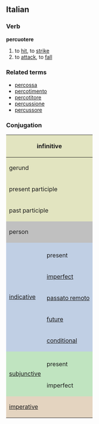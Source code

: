 ==Italian==
===Verb===
'''percuotere'''

# to [[hit]], to [[strike]]
# to [[attack]], to [[fall]]

===Related terms===
*[[percossa]]
*[[percotimento]]
*[[percotitore]]
*[[percussione]]
*[[percussore]]

===Conjugation===

<center>
{| style="background:#F0F0F0"

|-
! colspan="3" style="background:#e2e4c0" | infinitive
| colspan="5" | percuotere

|-
! colspan="3" style="background:#e2e4c0" | gerund
| colspan="5" | percuotendo, percotendo

|-
! colspan="3" style="background:#e2e4c0" | present participle
| colspan="5" | [[percuotente]], [[percotente]]

|-
! colspan="3" style="background:#e2e4c0" | past participle
| colspan="5" | [[percosso]]

|-
! colspan="2" rowspan="2" style="background:#C0C0C0" | person
! colspan="3" style="background:#C0C0C0" | singular
! colspan="3" style="background:#C0C0C0" | plural

|-
! style="background:#C0C0C0;width:12.5%" | first
! style="background:#C0C0C0;width:12.5%" | second
! style="background:#C0C0C0;width:12.5%" | third
! style="background:#C0C0C0;width:12.5%" | first
! style="background:#C0C0C0;width:12.5%" | second
! style="background:#C0C0C0;width:12.5%" | third

|-
! rowspan="6" style="background:#c0cfe4" | [[indicative]]

! style="background:#c0cfe4" colspan="1" | 
! style="background:#c0cfe4" | io
! style="background:#c0cfe4" | tu
! style="background:#c0cfe4" | lui/lei
! style="background:#c0cfe4" | noi
! style="background:#c0cfe4" | voi
! style="background:#c0cfe4" | loro

|-
! style="height:3em;background:#c0cfe4" | present
| percuoto
| percuoti
| percuote
| percotiamo, percuotiamo
| percotete, percuotete
| percuotono

|-
! style="height:3em;background:#c0cfe4" | [[imperfect]]
| percotevo, percuotevo
| percotevi, percuotevi
| percoteva, percuoteva
| percotevamo, percuotevamo
| percotevate, percuotevate
| percotevano, percuotevano

|-
! style="height:3em;background:#c0cfe4" | [[passato remoto]]
| percossi
| percotesti, percuotesti
| percosse
| percotemmo, percuotemmo
| percoteste, percuoteste
| percossero

|-
! style="height:3em;background:#c0cfe4" | [[future]]
| percoterò, percuoterò
| percoterai, percuoterai
| percoterà, percuoterà
| percoteremo, percuoteremo
| percoterete, percuoterete
| percoteranno, percuoteranno

|-
! style="height:3em;background:#c0cfe4" | [[conditional]]
| percoterei, percuoterei
| percoteresti, percuoteresti
| percoterebbe, percuoterebbe
| percoteremmo, percuoteremmo
| percotereste, percuotereste
| percotebbero, percuotebbero

|-
! rowspan="3" style="background:#c0e4c0" |[[subjunctive]]
! style="background:#c0e4c0" | 
! style="background:#c0e4c0" | che io
! style="background:#c0e4c0" | che tu
! style="background:#c0e4c0" | che lui/che lei
! style="background:#c0e4c0" | che noi
! style="background:#c0e4c0" | che voi
! style="background:#c0e4c0" | che loro

|-
! style="height:3em;background:#c0e4c0" | present
| percuota
| percuota
| percuota
| percotiamo, percuotiamo
| percotiate, percuotiate
| percuotano

|-
! style="height:3em;background:#c0e4c0" rowspan="1" | imperfect
| percotessi, percuotessi
| percotessi, percuotessi
| percotesse, percuotesse
| percotessimo, percuotessimo
| percoteste, percuoteste
| percotessero, percuotessero

|-
! colspan="2" rowspan="2" style="height:3em;background:#e4d4c0" | [[imperative]]
! style="background:#e4d4c0" | -
! style="background:#e4d4c0" | tu
! style="background:#e4d4c0" | lui/lei
! style="background:#e4d4c0" | noi
! style="background:#e4d4c0" | voi
! style="background:#e4d4c0" | loro

|-
|
| percuoti
| percuota
| percotiamo, percuotiamo
| percotete, percuotete
| percuotano

|}
</center>